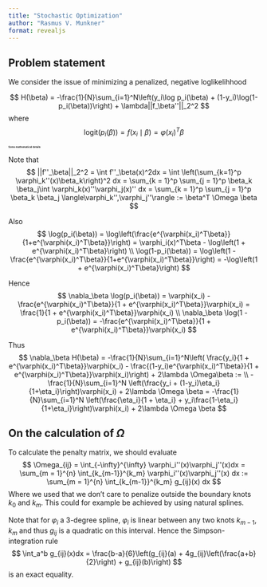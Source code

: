 ```yaml
---
title: "Stochastic Optimization"
author: "Rasmus V. Munkner"
format: revealjs
---
```


## Problem statement
We consider the issue of minimizing a penalized, negative loglikelihhood

$$
H(\beta) = -\frac{1}{N}\sum_{i=1}^N\left(y_i\log p_i(\beta) + (1-y_i)\log(1-p_i(\beta))\right) + \lambda||f_\beta''||_2^2
$$
where
$$
\text{logit}(p_i(\beta)) = f(x_i\mid \beta) = \varphi(x_i)^T\beta
$$

## Some mathematical details {style="font-size: 35%"}
Note that
$$
||f''_\beta||_2^2 =
\int f''_\beta(x)^2dx =
\int \left(\sum_{k=1}^p \varphi_k''(x)\beta_k\right)^2 dx =
\sum_{k = 1}^p \sum_{j = 1}^p \beta_k \beta_j\int \varphi_k(x)''\varphi_j(x)'' dx =
\sum_{k = 1}^p \sum_{j = 1}^p \beta_k \beta_j \langle\varphi_k'',\varphi_j''\rangle :=
\beta^T \Omega \beta
$$

Also
$$
\log(p_i(\beta)) =
\log\left(\frac{e^{\varphi(x_i)^T\beta}}{1+e^{\varphi(x_i)^T\beta}}\right) =
\varphi_i(x)^T\beta - \log\left(1 + e^{\varphi(x_i)^T\beta}\right) \\
\log(1-p_i(\beta)) =
\log\left(1 - \frac{e^{\varphi(x_i)^T\beta}}{1+e^{\varphi(x_i)^T\beta}}\right) =
-\log\left(1 + e^{\varphi(x_i)^T\beta}\right)
$$

Hence
$$
\nabla_\beta \log(p_i(\beta)) =
\varphi(x_i) - \frac{e^{\varphi(x_i)^T\beta}}{1 + e^{\varphi(x_i)^T\beta}}\varphi(x_i) =
\frac{1}{1 + e^{\varphi(x_i)^T\beta}}\varphi(x_i) \\
\nabla_\beta \log(1 - p_i(\beta)) =
-\frac{e^{\varphi(x_i)^T\beta}}{1 + e^{\varphi(x_i)^T\beta}}\varphi(x_i)
$$

Thus
$$
\nabla_\beta H(\beta) =
-\frac{1}{N}\sum_{i=1}^N\left( \frac{y_i}{1 + e^{\varphi(x_i)^T\beta}}\varphi(x_i) - \frac{(1-y_i)e^{\varphi(x_i)^T\beta}}{1 + e^{\varphi(x_i)^T\beta}}\varphi(x_i)\right) + 2\lambda \Omega\beta := \\
-\frac{1}{N}\sum_{i=1}^N \left(\frac{y_i + (1-y_i)\eta_i}{1+\eta_i}\right)\varphi(x_i) + 2\lambda \Omega \beta =
-\frac{1}{N}\sum_{i=1}^N \left(\frac{\eta_i}{1 + \eta_i} + y_i\frac{1-\eta_i}{1+\eta_i}\right)\varphi(x_i) + 2\lambda \Omega \beta
$$

## On the calculation of $\Omega$ {.smaller}
To calculate the penalty matrix, we should evaluate
$$
\Omega_{ij} = \int_{-\infty}^{\infty} \varphi_i''(x)\varphi_j''(x)dx = \sum_{m = 1}^{n} \int_{k_{m-1}}^{k_m} \varphi_i''(x)\varphi_j''(x) dx := \sum_{m = 1}^{n} \int_{k_{m-1}}^{k_m} g_{ij}(x) dx
$$
Where we used that we don't care to penalize outside the boundary knots $k_0$ and $k_m$. This could for example be achieved by using natural splines.

Note that for $\varphi_i$ a 3-degree spline, $\varphi_i$ is linear between any two knots $k_{m-1}$, $k_{m}$ and thus $g_{ij}$ is a quadratic on this interval. Hence the Simpson-integration rule
$$
\int_a^b g_{ij}(x)dx = \frac{b-a}{6}\left(g_{ij}(a) + 4g_{ij}\left(\frac{a+b}{2}\right) + g_{ij}(b)\right)
$$
is an exact equality.












